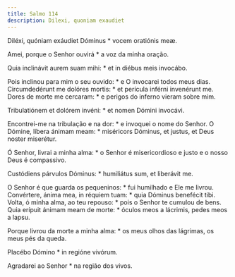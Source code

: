 ```yaml
---
title: Salmo 114
description: Dilexi, quoniam exaudiet
---
```


<div class="side-by-side not-content">

Diléxi, quóniam exáudiet Dóminus * vocem oratiónis meæ.

Amei, porque o Senhor ouvirá * a voz da minha oração.

Quia inclinávit aurem suam mihi: * et in diébus meis invocábo.

Pois inclinou para mim o seu ouvido: * e O invocarei todos meus dias.
  Circumdedérunt me dolóres mortis: * et perícula inférni invenérunt me.
  Dores de morte me cercaram: * e perigos do inferno vieram sobre mim.

Tribulatiónem et dolórem invéni: * et nomen Dómini invocávi.

Encontrei-me na tribulação e na dor: * e invoquei o nome do Senhor.
  O Dómine, líbera ánimam meam: * miséricors Dóminus, et justus, et Deus
    noster miserétur.

Ó Senhor, livrai a minha alma: * o Senhor é misericordioso e justo e o nosso
    Deus é compassivo.

Custódiens párvulos Dóminus: * humiliátus sum, et liberávit me.

O Senhor é que guarda os pequeninos: * fui humilhado e Ele me livrou.
  Convértere, ánima mea, in réquiem tuam: * quia Dóminus benefécit tibi.
  Volta, ó minha alma, ao teu repouso: * pois o Senhor te cumulou de bens.
  Quia erípuit ánimam meam de morte: * óculos meos a lácrimis, pedes meos a
    lapsu.

Porque livrou da morte a minha alma: * os meus olhos das lágrimas, os meus
    pés da queda.

Placébo Dómino * in regióne vivórum.

Agradarei ao Senhor * na região dos vivos.

</div>
